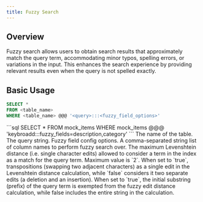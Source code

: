 ```yaml
---
title: Fuzzy Search
---
```


## Overview

Fuzzy search allows users to obtain search results that approximately match the query term,
accommodating minor typos, spelling errors, or variations in the input. This enhances the search experience by
providing relevant results even when the query is not spelled exactly.

## Basic Usage

```sql
SELECT *
FROM <table_name>
WHERE <table_name> @@@ '<query>:::<fuzzy_field_options>'
```

<Accordion title="Example Usage">
```sql
SELECT *
FROM mock_items
WHERE mock_items @@@ 'keybroadd:::fuzzy_fields=description,category'
```
</Accordion>

<ParamField body="table_name" required>
  The name of the table.
</ParamField>
<ParamField body="query" required>
  The query string.
</ParamField>
<ParamField body="fuzzy_field_options" required>
  Fuzzy field config options.
    <Expandable title="Config Options">
      <ParamField body="fuzzy_fields" required>
        A comma-separated string list of column names to perform fuzzy search over.
      </ParamField>
      <ParamField body="distance" default={2}>
        The maximum Levenshtein distance (i.e. single character edits) allowed to consider a term in the index as a match for the query term.
        Maximum value is `2`.
      </ParamField>
      <ParamField body="transpose_cost_one" default={true}>
        When set to `true`, transpositions (swapping two adjacent characters) as a single edit in the Levenshtein distance calculation,
        while `false` considers it two separate edits (a deletion and an insertion).
      </ParamField>
      <ParamField body="prefix" default={true}>
        When set to `true`, the initial substring (prefix) of the query term is exempted from the fuzzy edit distance calculation,
        while false includes the entire string in the calculation.
      </ParamField>
    </Expandable>
</ParamField>
